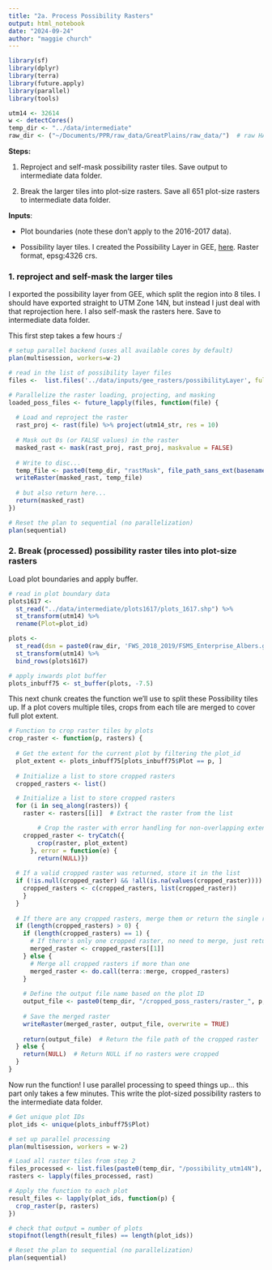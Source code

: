 ```yaml
---
title: "2a. Process Possibility Rasters"
output: html_notebook
date: "2024-09-24"
author: "maggie church"
---
```


```r
library(sf)
library(dplyr)
library(terra)
library(future.apply)
library(parallel)
library(tools)

utm14 <- 32614
w <- detectCores()
temp_dir <- "../data/intermediate" 
raw_dir <- ("~/Documents/PPR/raw_data/GreatPlains/raw_data/")  # raw HAPET data folder
```

**Steps:**

1.  Reproject and self-mask possibility raster tiles. Save output to intermediate data folder.

2.  Break the larger tiles into plot-size rasters. Save all 651 plot-size rasters to intermediate data folder.

**Inputs**:

-   Plot boundaries (note these don't apply to the 2016-2017 data).

-   Possibility layer tiles. I created the Possibility Layer in GEE, [here](https://code.earthengine.google.com/388a0678b7a0ff8d0705dbdaccf47e4c){.uri}. Raster format, epsg:4326 crs.

### 1. reproject and self-mask the larger tiles

I exported the possibility layer from GEE, which split the region into 8 tiles. I should have exported straight to UTM Zone 14N, but instead I just deal with that reprojection here. I also self-mask the rasters here. Save to intermediate data folder. 

This first step takes a few hours :/
```r
# setup parallel backend (uses all available cores by default)
plan(multisession, workers=w-2) 

# read in the list of possibility layer files
files <-  list.files('../data/inputs/gee_rasters/possibilityLayer', full.names = TRUE)

# Parallelize the raster loading, projecting, and masking
loaded_poss_files <- future_lapply(files, function(file) {
  
  # Load and reproject the raster
  rast_proj <- rast(file) %>% project(utm14_str, res = 10)
  
  # Mask out 0s (or FALSE values) in the raster
  masked_rast <- mask(rast_proj, rast_proj, maskvalue = FALSE)
  
  # Write to disc...
  temp_file <- paste0(temp_dir, "rastMask", file_path_sans_ext(basename(file)), ".tif")
  writeRaster(masked_rast, temp_file)
  
  # but also return here...
  return(masked_rast)
})

# Reset the plan to sequential (no parallelization)
plan(sequential)
```

### 2. Break (processed) possibility raster tiles into plot-size rasters

Load plot boundaries and apply buffer.
```r
# read in plot boundary data
plots1617 <- 
  st_read("../data/intermediate/plots1617/plots_1617.shp") %>%
  st_transform(utm14) %>%
  rename(Plot=plot_id)

plots <- 
  st_read(dsn = paste0(raw_dir, 'FWS_2018_2019/FSMS_Enterprise_Albers.gdb'), layer='FSMS_PLOTS') %>%
  st_transform(utm14) %>% 
  bind_rows(plots1617)

# apply inwards plot buffer 
plots_inbuff75 <- st_buffer(plots, -7.5)
```

This next chunk creates the function we'll use to split these Possibility tiles up. If a plot covers multiple tiles, crops from each tile are merged to cover full plot extent.
```r
# Function to crop raster tiles by plots
crop_raster <- function(p, rasters) {
  
  # Get the extent for the current plot by filtering the plot_id
  plot_extent <- plots_inbuff75[plots_inbuff75$Plot == p, ]
  
  # Initialize a list to store cropped rasters
  cropped_rasters <- list()

  # Initialize a list to store cropped rasters
  for (i in seq_along(rasters)) {
    raster <- rasters[[i]]  # Extract the raster from the list

        # Crop the raster with error handling for non-overlapping extents
    cropped_raster <- tryCatch({
        crop(raster, plot_extent)
      }, error = function(e) {
        return(NULL)})
    
  # If a valid cropped raster was returned, store it in the list
  if (!is.null(cropped_raster) && !all(is.na(values(cropped_raster)))) {
    cropped_rasters <- c(cropped_rasters, list(cropped_raster))
    }
  }
  
  # If there are any cropped rasters, merge them or return the single raster
  if (length(cropped_rasters) > 0) {
    if (length(cropped_rasters) == 1) {
      # If there's only one cropped raster, no need to merge, just return it
      merged_raster <- cropped_rasters[[1]]
    } else {
      # Merge all cropped rasters if more than one
      merged_raster <- do.call(terra::merge, cropped_rasters)
    }
    
    # Define the output file name based on the plot ID
    output_file <- paste0(temp_dir, "/cropped_poss_rasters/raster_", p, ".tif")
    
    # Save the merged raster
    writeRaster(merged_raster, output_file, overwrite = TRUE)
    
    return(output_file)  # Return the file path of the cropped raster
  } else {
    return(NULL)  # Return NULL if no rasters were cropped
  }
}
```

Now run the function! I use parallel processing to speed things up... this part only takes a few minutes. This write the plot-sized possibility rasters to the intermediate data folder. 
```r
# Get unique plot IDs
plot_ids <- unique(plots_inbuff75$Plot)

# set up parallel processing
plan(multisession, workers = w-2)

# Load all raster tiles from step 2
files_processed <- list.files(paste0(temp_dir, "/possibility_utm14N"), full.names = TRUE)
rasters <- lapply(files_processed, rast)

# Apply the function to each plot
result_files <- lapply(plot_ids, function(p) {
  crop_raster(p, rasters)
})

# check that output = number of plots
stopifnot(length(result_files) == length(plot_ids))

# Reset the plan to sequential (no parallelization)
plan(sequential)
```
